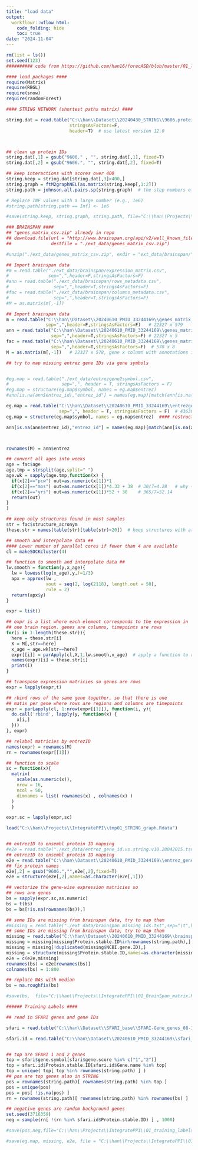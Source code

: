 ---
title: "load data"
output:
  workflowr::wflow_html:
    code_folding: hide
    toc: true
date: "2024-11-04"
---


```{r, message=F, warning=F}
rm(list = ls())
set.seed(123)
########## code from https://github.com/han16/forecASD/blob/master/01_load_data.R 

#### load packages ####
require(Matrix)
require(RBGL)
require(snow)
require(randomForest)

```




```{r, message=F, warning=F, eval=F}
#### STRING NETWORK (shortest paths matrix) ####

string.dat = read.table("C:\\han\\Dataset\\20240430_STRING\\9606.protein.links.v12.0.txt.gz", 
                        stringsAsFactors=F,
                        header=T)  # use latest version 12.0



## clean up protein IDs
string.dat[,1] = gsub("9606." , "", string.dat[,1], fixed=T)
string.dat[,2] = gsub("9606.", "", string.dat[,2], fixed=T)

## keep interactions with scores over 400
string.keep = string.dat[string.dat[,3]>400,]
string.graph = ftM2graphNEL(as.matrix(string.keep[,1:2]))
string.path = johnson.all.pairs.sp(string.graph)  # the step numbers of shortest path between gene pairs 

# Replace INF values with a large number (e.g., 1e6)
#string.path[string.path == Inf] <- 1e6

#save(string.keep, string.graph, string.path, file="C:\\han\\Projects\\IntegratePPI\\tmp01_STRING_graph.Rdata")
```








```{r, message=F, warning=F, eval=T}
### BRAINSPAN ####
## "genes_matrix_csv.zip" already in repo
## download.file(url = "http://www.brainspan.org/api/v2/well_known_file_download/267666529",
##               destfile = "./ext_data/genes_matrix_csv.zip") 

#unzip("./ext_data/genes_matrix_csv.zip", exdir = "ext_data/brainspan/")

## Import brainspan data
#m = read.table("./ext_data/brainspan/expression_matrix.csv",
#               sep=",",header=F,stringsAsFactors=F)
#ann = read.table("./ext_data/brainspan/rows_metadata.csv",
#                 sep=",",header=T,stringsAsFactors=F)
#fac = read.table("./ext_data/brainspan/columns_metadata.csv",
#                 sep=",",header=T,stringsAsFactors=F)
#M = as.matrix(m[,-1])

## Import brainspan data
m = read.table("C:\\han\\Dataset\\20240610_PMID_33244169\\genes_matrix_csv\\expression_matrix.csv",
               sep=",",header=F,stringsAsFactors=F)   # 22327 x 579 
ann = read.table("C:\\han\\Dataset\\20240610_PMID_33244169\\genes_matrix_csv\\rows_metadata.csv",
                 sep=",",header=T,stringsAsFactors=F) # 22327 x 5 
fac = read.table("C:\\han\\Dataset\\20240610_PMID_33244169\\genes_matrix_csv\\columns_metadata.csv",
                 sep=",",header=T,stringsAsFactors=F)  # 578 x 8 
M = as.matrix(m[,-1])   # 22327 x 578, gene x column with annotations in fac M should be the raw data without normalization 
```





```{r, message=F, warning=F}

## try to map missing entrez gene IDs via gene symbols


#eg.map = read.table("./ext_data/entrezgene2symbol.csv",
#                    sep=",", header = T, stringsAsFactors = F)
#eg.map = structure(eg.map$symbol, names = eg.map$entrez)
#ann[is.na(ann$entrez_id),"entrez_id"] = names(eg.map)[match(ann[is.na(ann$entrez_id),]$gene_symbol,eg.map)]

eg.map = read.table("C:\\han\\Dataset\\20240610_PMID_33244169\\entrezgene2symbol.csv",
                    sep=",", header = T, stringsAsFactors = F)  # 43630 x 2
eg.map = structure(eg.map$symbol, names = eg.map$entrez)  #### restructure eg.map from data.frame to character 

ann[is.na(ann$entrez_id),"entrez_id"] = names(eg.map)[match(ann[is.na(ann$entrez_id),]$gene_symbol,eg.map)]



rownames(M) = ann$entrez

## convert all ages into weeks
age = fac$age
age.tmp = strsplit(age,split=" ")
age.wk = sapply(age.tmp,function(x) {
  if(x[2]=="pcw") out=as.numeric(x[1])*1
  if(x[2]=="mos") out=as.numeric(x[1])*4.33 + 38  # 30/7=4.28   # why +38? probably because of the pregnancy duration time 
  if(x[2]=="yrs") out=as.numeric(x[1])*52 + 38    # 365/7=52.14
  return(out)
}
)
```





```{r, message=F, warning=F, eval=T}

## keep only structures found in most samples
str = fac$structure_acronym
these.str = names(table(str)[table(str)>20])  # keep structures with at least 20 samples 

## smooth and interpolate data ##
#### Lower number of parallel cores if fewer than 4 are available
cl = makeSOCKcluster(4)

## function to smooth and interpolate data ##
lw.smooth = function(y,x_age){
  lw = lowess(log(x_age),y,f=1/3)
  apx = approx(lw ,
               xout = seq(2, log(2118), length.out = 50),
               rule = 2)
  return(apx$y)
}

expr = list()

## expr is a list where each element corresponds to the expression in 
## one brain region. genes are columns, timepoints are rows
for(i in 1:length(these.str)){
  here = these.str[i]
  X = M[,str==here]
  x_age = age.wk[str==here]
  expr[[i]] = parApply(cl,X,1,lw.smooth,x_age)  # apply a function to row of columns of a matrix in parallel 
  names(expr)[i] = these.str[i]
  print(i)
}

## transpose expression matricies so genes are rows
expr = lapply(expr,t)

```




```{r, message=F, warning=F, eval=T}

## rbind rows of the same gene together, so that there is one
## matix per gene where rows are regions and columns are timepoints
expr = parLapply(cl, 1:nrow(expr[[1]]), function(i, y){
  do.call('rbind', lapply(y, function(x) {
    x[i,]
  }))
}, expr)

## relabel matricies by entrezID
names(expr) = rownames(M)
rn = rownames(expr[[1]])

## function to scale 
sc = function(x){
  matrix(
    scale(as.numeric(x)),
    nrow = 16,
    ncol = 50,
    dimnames = list( rownames(x) , colnames(x) )
  )
  }

expr.sc = lapply(expr,sc)
```




```{r, message=F, warning=F, eval=T}
load("C:\\han\\Projects\\IntegratePPI\\tmp01_STRING_graph.Rdata")


## entrezID to ensembl protein ID mapping
#e2e = read.table("./ext_data/entrez_gene_id.vs.string.v10.28042015.tsv",sep="\t",stringsAsFactors=F)
## entrezID to ensembl protein ID mapping
e2e = read.table("C:\\han\\Dataset\\20240610_PMID_33244169\\entrez_gene_id.vs.string.v10.28042015.tsv",sep="\t",stringsAsFactors=F)
## fix protein names
e2e[,2] = gsub("9606.","",e2e[,2],fixed=T)
e2e = structure(e2e[,2],names=as.character(e2e[,1]))

## vectorize the gene-wise expression matricies so
## rows are genes
bs = sapply(expr.sc,as.numeric)
bs = t(bs)
bs = bs[!is.na(rownames(bs)),]

## some IDs are missing from brainspan data, try to map them
#missing = read.table("./ext_data/brainspan_missing_ids.txt",sep="\t",header=T,stringsAsFactors=F)
## some IDs are missing from brainspan data, try to map them
missing = read.table("C:\\han\\Dataset\\20240610_PMID_33244169\\brainspan_missing_ids.txt",sep="\t",header=T,stringsAsFactors=F)
missing = missing[missing$Protein.stable.ID%in%rownames(string.path),]
missing = missing[!duplicated(missing$NCBI.gene.ID),]
missing = structure(missing$Protein.stable.ID,names=as.character(missing$NCBI.gene.ID))
e2e = c(e2e,missing)
rownames(bs) = e2e[rownames(bs)]
colnames(bs) = 1:800

## replace NAs with median
bs = na.roughfix(bs)

#save(bs,  file="C:\\han\\Projects\\IntegratePPI\\01_BrainSpan_matrix.Rdata")

```







```{r, message=F, warning=F, eval=T}
###### Training Labels ####

## read in SFARI genes and gene IDs

sfari = read.table("C:\\han\\Dataset\\SFARI_base\\SFARI-Gene_genes_08-19-2024release_09-16-2024export.csv",sep=",",header=T,stringsAsFactors=F)  # use new SFARI data

sfari.id = read.table("C:\\han\\Dataset\\20240610_PMID_33244169\\sfari_gene_ids.txt",sep="\t",stringsAsFactors=F,header=T)


## top are SFARI 1 and 2 genes
top = sfari$gene.symbol[sfari$gene.score %in% c("1","2")]
top = sfari.id$Protein.stable.ID[sfari.id$Gene.name %in% top]
top = unique( top[ top %in% rownames(string.path) ] )
## pos are top genes also in STRING
pos = rownames(string.path)[ rownames(string.path) %in% top ]
pos = unique(pos)
pos = pos[ !is.na(pos) ]
rn = rownames(string.path)[ rownames(string.path) %in% rownames(bs) ]

## negative genes are random background genes
set.seed(3716359)
neg = sample(rn[ !(rn %in% sfari.id$Protein.stable.ID) ] , 1000)

#save(pos,neg,file="C:\\han\\Projects\\IntegratePPI\\01_training_labels.Rdata")

#save(eg.map, missing, e2e, file = "C:\\han\\Projects\\IntegratePPI\\01_id_conversion.Rdata")
```


